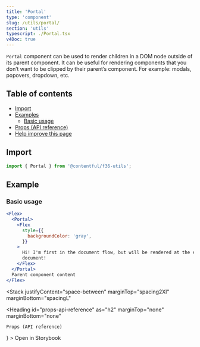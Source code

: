 ```yaml
---
title: 'Portal'
type: 'component'
slug: /utils/portal/
section: 'utils'
typescript: ./Portal.tsx
v4Doc: true
---
```



`Portal` component can be used to render children in a DOM node outside of its parent component. It can be useful for rendering components that you don’t want to be clipped by their parent’s component. For example: modals, popovers, dropdown, etc.

## Table of contents

- [Import](#import)
- [Examples](#examples)
  - [Basic usage](#basic-usage)
- [Props (API reference)](#props-api-reference)
- [Help improve this page](#help-improve-this-page)

## Import

```jsx static=true
import { Portal } from '@contentful/f36-utils';
```

## Example

### Basic usage

```jsx
<Flex>
  <Portal>
    <Flex
      style={{
        backgroundColor: 'gray',
      }}
    >
      Hi! I'm first in the document flow, but will be rendered at the end of the
      document!
    </Flex>
  </Portal>
  Parent component content
</Flex>
```

<Stack
  justifyContent="space-between"
  marginTop="spacing2Xl"
  marginBottom="spacingL"
>
  <Heading
    id="props-api-reference"
    as="h2"
    marginTop="none"
    marginBottom="none"
  >
    Props (API reference)
  </Heading>
  <TextLink
    href="https://v4-f36-storybook.netlify.app/?path=/story/utilities-portal"
    target="_blank"
    alignIcon="end"
    icon={<ExternalLinkIcon />}
  >
    Open in Storybook
  </TextLink>
</Stack>

<Props of="Portal" />
